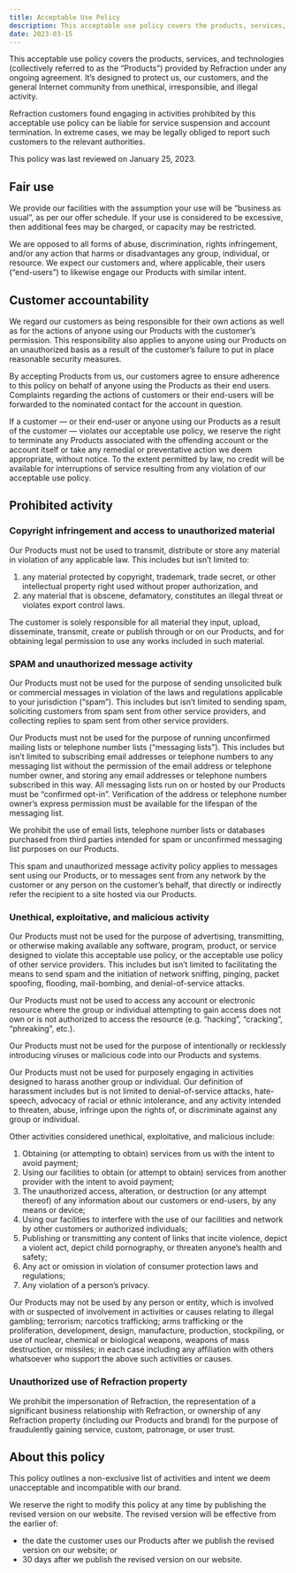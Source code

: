 ```yaml
---
title: Acceptable Use Policy
description: This acceptable use policy covers the products, services, and technologies provided by Refraction under any ongoing agreement.
date: 2023-03-15
---
```


This acceptable use policy covers the products, services, and technologies (collectively referred to as the “Products”) provided by Refraction under any ongoing agreement. It’s designed to protect us, our customers, and the general Internet community from unethical, irresponsible, and illegal activity.

Refraction customers found engaging in activities prohibited by this acceptable use policy can be liable for service suspension and account termination. In extreme cases, we may be legally obliged to report such customers to the relevant authorities.

This policy was last reviewed on January 25, 2023.

## Fair use

We provide our facilities with the assumption your use will be “business as usual”, as per our offer schedule. If your use is considered to be excessive, then additional fees may be charged, or capacity may be restricted.

We are opposed to all forms of abuse, discrimination, rights infringement, and/or any action that harms or disadvantages any group, individual, or resource. We expect our customers and, where applicable, their users (“end-users”) to likewise engage our Products with similar intent.

## Customer accountability

We regard our customers as being responsible for their own actions as well as for the actions of anyone using our Products with the customer’s permission. This responsibility also applies to anyone using our Products on an unauthorized basis as a result of the customer’s failure to put in place reasonable security measures.

By accepting Products from us, our customers agree to ensure adherence to this policy on behalf of anyone using the Products as their end users. Complaints regarding the actions of customers or their end-users will be forwarded to the nominated contact for the account in question.

If a customer — or their end-user or anyone using our Products as a result of the customer — violates our acceptable use policy, we reserve the right to terminate any Products associated with the offending account or the account itself or take any remedial or preventative action we deem appropriate, without notice. To the extent permitted by law, no credit will be available for interruptions of service resulting from any violation of our acceptable use policy.

## Prohibited activity

### Copyright infringement and access to unauthorized material

Our Products must not be used to transmit, distribute or store any material in violation of any applicable law. This includes but isn’t limited to:

1. any material protected by copyright, trademark, trade secret, or other intellectual property right used without proper authorization, and
2. any material that is obscene, defamatory, constitutes an illegal threat or violates export control laws.

The customer is solely responsible for all material they input, upload, disseminate, transmit, create or publish through or on our Products, and for obtaining legal permission to use any works included in such material.

### SPAM and unauthorized message activity

Our Products must not be used for the purpose of sending unsolicited bulk or commercial messages in violation of the laws and regulations applicable to your jurisdiction (“spam”). This includes but isn’t limited to sending spam, soliciting customers from spam sent from other service providers, and collecting replies to spam sent from other service providers.

Our Products must not be used for the purpose of running unconfirmed mailing lists or telephone number lists (“messaging lists”). This includes but isn’t limited to subscribing email addresses or telephone numbers to any messaging list without the permission of the email address or telephone number owner, and storing any email addresses or telephone numbers subscribed in this way. All messaging lists run on or hosted by our Products must be “confirmed opt-in”. Verification of the address or telephone number owner’s express permission must be available for the lifespan of the messaging list.

We prohibit the use of email lists, telephone number lists or databases purchased from third parties intended for spam or unconfirmed messaging list purposes on our Products.

This spam and unauthorized message activity policy applies to messages sent using our Products, or to messages sent from any network by the customer or any person on the customer’s behalf, that directly or indirectly refer the recipient to a site hosted via our Products.

### Unethical, exploitative, and malicious activity

Our Products must not be used for the purpose of advertising, transmitting, or otherwise making available any software, program, product, or service designed to violate this acceptable use policy, or the acceptable use policy of other service providers. This includes but isn’t limited to facilitating the means to send spam and the initiation of network sniffing, pinging, packet spoofing, flooding, mail-bombing, and denial-of-service attacks.

Our Products must not be used to access any account or electronic resource where the group or individual attempting to gain access does not own or is not authorized to access the resource (e.g. “hacking”, “cracking”, “phreaking”, etc.).

Our Products must not be used for the purpose of intentionally or recklessly introducing viruses or malicious code into our Products and systems.

Our Products must not be used for purposely engaging in activities designed to harass another group or individual. Our definition of harassment includes but is not limited to denial-of-service attacks, hate-speech, advocacy of racial or ethnic intolerance, and any activity intended to threaten, abuse, infringe upon the rights of, or discriminate against any group or individual.

Other activities considered unethical, exploitative, and malicious include:

1. Obtaining (or attempting to obtain) services from us with the intent to avoid payment;
2. Using our facilities to obtain (or attempt to obtain) services from another provider with the intent to avoid payment;
3. The unauthorized access, alteration, or destruction (or any attempt thereof) of any information about our customers or end-users, by any means or device;
4. Using our facilities to interfere with the use of our facilities and network by other customers or authorized individuals;
5. Publishing or transmitting any content of links that incite violence, depict a violent act, depict child pornography, or threaten anyone’s health and safety;
6. Any act or omission in violation of consumer protection laws and regulations;
7. Any violation of a person’s privacy.

Our Products may not be used by any person or entity, which is involved with or suspected of involvement in activities or causes relating to illegal gambling; terrorism; narcotics trafficking; arms trafficking or the proliferation, development, design, manufacture, production, stockpiling, or use of nuclear, chemical or biological weapons, weapons of mass destruction, or missiles; in each case including any affiliation with others whatsoever who support the above such activities or causes.

### Unauthorized use of Refraction property

We prohibit the impersonation of Refraction, the representation of a significant business relationship with Refraction, or ownership of any Refraction property (including our Products and brand) for the purpose of fraudulently gaining service, custom, patronage, or user trust.

## About this policy

This policy outlines a non-exclusive list of activities and intent we deem unacceptable and incompatible with our brand.

We reserve the right to modify this policy at any time by publishing the revised version on our website. The revised version will be effective from the earlier of:

- the date the customer uses our Products after we publish the revised version on our website; or
- 30 days after we publish the revised version on our website.

